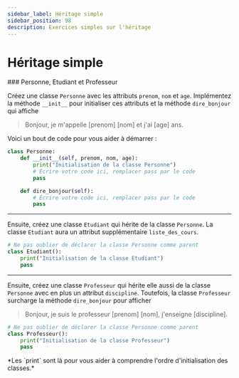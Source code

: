 ```yaml
---
sidebar_label: Héritage simple
sidebar_position: 98
description: Exercices simples sur l'héritage
---
```


# Héritage simple

<ExerciseList>

<Exercise>
<ExerciseHeader>
### Personne, Etudiant et Professeur
</ExerciseHeader>
<ExerciseBody>

Créez une classe `Personne` avec les attributs `prenom`, `nom` et `age`. 
Implémentez la méthode `__init__` pour initialiser ces attributs et la méthode `dire_bonjour` 
qui affiche
> Bonjour, je m'appelle [prenom] [nom] et j'ai [age] ans.

Voici un bout de code pour vous aider à démarrer :
```python
class Personne:
    def __init__(self, prenom, nom, age):
        print("Initialisation de la classe Personne")
        # Écrire votre code ici, remplacer pass par le code
        pass

    def dire_bonjour(self):
        # Écrire votre code ici, remplacer pass par le code
        pass
```

---

Ensuite, créez une classe `Etudiant` qui hérite de la classe `Personne`. La classe `Etudiant`
aura un attribut supplémentaire `liste_des_cours`.

```python
# Ne pas oublier de déclarer la classe Personne comme parent
class Etudiant():
    print("Initialisation de la classe Etudiant")
    pass
```

--- 

Ensuite, créez une classe `Professeur` qui hérite elle aussi de la classe
 `Personne` avec en plus un attribut `discipline`. Toutefois,
la classe `Professeur` surcharge la méthode `dire_bonjour` pour afficher
> Bonjour, je suis le professeur [prenom] [nom], j'enseigne [discipline].

```python
# Ne pas oublier de déclarer la classe Personne comme parent
class Professeur():
    print("Initialisation de la classe Professeur")
    pass
```

</ExerciseBody>
<ExerciseFooter>
 *Les `print` sont là pour vous aider à comprendre l'ordre d'initialisation des classes.*
</ExerciseFooter>

</Exercise>

</ExerciseList>